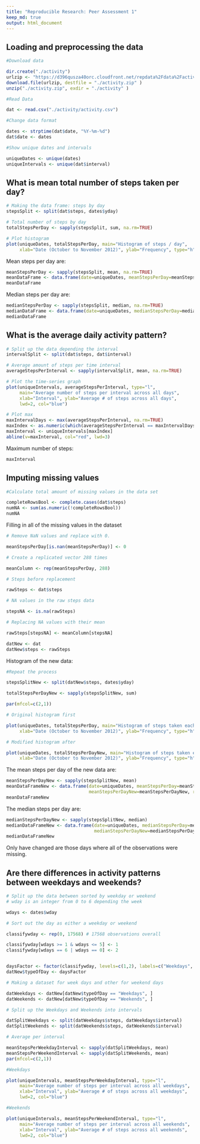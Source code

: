 ```yaml
---
title: "Reproducible Research: Peer Assessment 1"
keep_md: true
output: html_document
---
```


## Loading and preprocessing the data

```r

#Download data

dir.create("./activity")
urlzip <- "https://d396qusza40orc.cloudfront.net/repdata%2Fdata%2Factivity.zip"
download.file(urlzip, destfile = "./activity.zip" )
unzip("./activity.zip", exdir = "./activity" )

#Read Data

dat <- read.csv("./activity/activity.csv") 

#Change data format

dates <- strptime(dat$date, "%Y-%m-%d")
dat$date <- dates

#Show unique dates and intervals

uniqueDates <- unique(dates)
uniqueIntervals <- unique(dat$interval)
```


## What is mean total number of steps taken per day?

```r

# Making the data frame: steps by day
stepsSplit <- split(dat$steps, dates$yday)

# Total number of steps by day
totalStepsPerDay <- sapply(stepsSplit, sum, na.rm=TRUE)

# Plot histogram
plot(uniqueDates, totalStepsPerDay, main="Histogram of steps / day", 
     xlab="Date (October to November 2012)", ylab="Frequency", type="h", lwd=4, col="blue")
```

Mean steps per day are:

```r
meanStepsPerDay <- sapply(stepsSplit, mean, na.rm=TRUE)
meanDataFrame <- data.frame(date=uniqueDates, meanStepsPerDay=meanStepsPerDay, row.names=NULL)
meanDataFrame
```

Median steps per day are:
```r
medianStepsPerDay <- sapply(stepsSplit, median, na.rm=TRUE)
medianDataFrame <- data.frame(date=uniqueDates, medianStepsPerDay=medianStepsPerDay, row.names=NULL)
medianDataFrame
```


## What is the average daily activity pattern?

```r

# Split up the data depending the interval
intervalSplit <- split(dat$steps, dat$interval)

# Average amount of steps per time interval
averageStepsPerInterval <- sapply(intervalSplit, mean, na.rm=TRUE)

# Plot the time-series graph
plot(uniqueIntervals, averageStepsPerInterval, type="l",
     main="Average number of steps per interval across all days", 
     xlab="Interval", ylab="Average # of steps across all days", 
     lwd=2, col="blue")

# Plot max
maxIntervalDays <- max(averageStepsPerInterval, na.rm=TRUE)
maxIndex <- as.numeric(which(averageStepsPerInterval == maxIntervalDays))
maxInterval <- uniqueIntervals[maxIndex]
abline(v=maxInterval, col="red", lwd=3)

```

Maximum number of steps:

```r
maxInterval
```

## Imputing missing values

```r
#Calculate total amount of missing values in the data set

completeRowsBool <- complete.cases(dat$steps)
numNA <- sum(as.numeric(!completeRowsBool))
numNA
```

Filling in all of the missing values in the dataset

```r
# Remove NaN values and replace with 0.  

meanStepsPerDay[is.nan(meanStepsPerDay)] <- 0

# Create a replicated vector 288 times

meanColumn <- rep(meanStepsPerDay, 288)

# Steps before replacement

rawSteps <- dat$steps

# NA values in the raw steps data

stepsNA <- is.na(rawSteps)

# Replacing NA values with their mean

rawSteps[stepsNA] <- meanColumn[stepsNA]

datNew <- dat
datNew$steps <- rawSteps
```

Histogram of the new data:

```r

#Repeat the process

stepsSplitNew <- split(datNew$steps, dates$yday)

totalStepsPerDayNew <- sapply(stepsSplitNew, sum)

par(mfcol=c(2,1))

# Original histogram first

plot(uniqueDates, totalStepsPerDay, main="Histogram of steps taken each day before imputing", 
     xlab="Date (October to November 2012)", ylab="Frequency", type="h", lwd=4, col="blue")

# Modified histogram after

plot(uniqueDates, totalStepsPerDayNew, main="Histogram of steps taken each day after imputing", 
     xlab="Date (October to November 2012)", ylab="Frequency", type="h", lwd=4, col="blue")
```

The mean steps per day of the new data are:

```r
meanStepsPerDayNew <- sapply(stepsSplitNew, mean)
meanDataFrameNew <- data.frame(date=uniqueDates, meanStepsPerDay=meanStepsPerDay, 
                               meanStepsPerDayNew=meanStepsPerDayNew, row.names=NULL)
meanDataFrameNew
```

The median steps per day are:
```r
medianStepsPerDayNew <- sapply(stepsSplitNew, median)
medianDataFrameNew <- data.frame(date=uniqueDates, medianStepsPerDay=medianStepsPerDay, 
                                 medianStepsPerDayNew=medianStepsPerDayNew, row.names=NULL)
medianDataFrameNew
```

Only have changed are those days where all of the observations were missing.

## Are there differences in activity patterns between weekdays and weekends?

```r
# Split up the data between sorted by weekday or weekend
# wday is an integer from 0 to 6 depending the week

wdays <- dates$wday

# Sort out the day as either a weekday or weekend

classifywday <- rep(0, 17568) # 17568 observations overall

classifywday[wdays >= 1 & wdays <= 5] <- 1
classifywday[wdays == 6 | wdays == 0] <- 2


daysFactor <- factor(classifywday, levels=c(1,2), labels=c("Weekdays", "Weekends"))
datNew$typeOfDay <- daysFactor

# Making a dataset for week days and other for weekend days

datWeekdays <- datNew[datNew$typeOfDay == "Weekdays", ]
datWeekends <- datNew[datNew$typeOfDay == "Weekends", ]
```


```r

# Split up the Weekdays and Weekends into intervals

datSplitWeekdays <- split(datWeekdays$steps, datWeekdays$interval)
datSplitWeekends <- split(datWeekends$steps, datWeekends$interval)

# Average per interval

meanStepsPerWeekdayInterval <- sapply(datSplitWeekdays, mean)
meanStepsPerWeekendInterval <- sapply(datSplitWeekends, mean)
par(mfcol=c(2,1))

#Weekdays

plot(uniqueIntervals, meanStepsPerWeekdayInterval, type="l",
     main="Average number of steps per interval across all weekdays", 
     xlab="Interval", ylab="Average # of steps across all weekdays", 
     lwd=2, col="blue")

#Weekends

plot(uniqueIntervals, meanStepsPerWeekendInterval, type="l",
     main="Average number of steps per interval across all weekends", 
     xlab="Interval", ylab="Average # of steps across all weekends", 
     lwd=2, col="blue")
```
